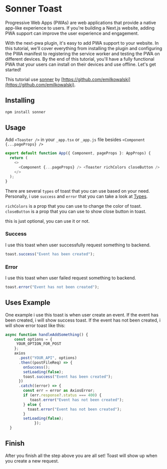 # Sonner Toast

Progressive Web Apps (PWAs) are web applications that provide a native app-like experience to users. If you're building a Next.js website, adding PWA support can improve the user experience and engagement.

With the next-pwa plugin, it's easy to add PWA support to your website. In this tutorial, we'll cover everything from installing the plugin and configuring the PWA manifest to registering the service worker and testing the PWA on different devices. By the end of this tutorial, you'll have a fully functional PWA that your users can install on their devices and use offline. Let's get started!

This tutorial use [sonner](https://sonner.emilkowal.ski/) by [https://github.com/emilkowalski](https://github.com/emilkowalski).

## Installing

```js copy
npm install sonner
```

## Usage

Add `<Toaster />` in your `_app.tsx` or `_app.js` file besides `<Component {...pageProps} />`

```js copy
export default function App({ Component, pageProps }: AppProps) {
  return (
    <>
      <Component {...pageProps} /> <Toaster richColors closeButton />
    </>
  );
}
```

There are several `types` of toast that you can use based on your need. Personally, i use `success` and `error` that you can take a look at [Types](https://github.com/emilkowalski/sonner#types).

`richColors` is a prop that you can use to change the color of toast. `closeButton` is a prop that you can use to show close button in toast.

this is just optional, you can use it or not.

### Success

I use this toast when user successfully request something to backend.

```js copy
toast.success("Event has been created");
```

### Error

I use this toast when user failed request something to backend.

```js copy
toast.error("Event has not been created");
```

## Uses Example

One example i use this toast is when user create an event. If the event has been created, i will show success toast. If the event has not been created, i will show error toast like this:

```js copy
async function handleAddSomething() {
    const options = {
     YOUR_OPTION_FOR_POST
    };
    axios
      .post("YOUR_API", options)
      .then((postFileReq) => {
        onSuccess();
        setLoading(false);
        toast.success("Event has been created");
      })
      .catch((error) => {
        const err = error as AxiosError;
        if (err.response?.status === 400) {
           toast.error("Event has not been created");
        } else {
          toast.error("Event has not been created");
        }
        setLoading(false);
             });
  }
```

## Finish

After you finish all the step above you are all set! Toast will show up when you create a new request.
